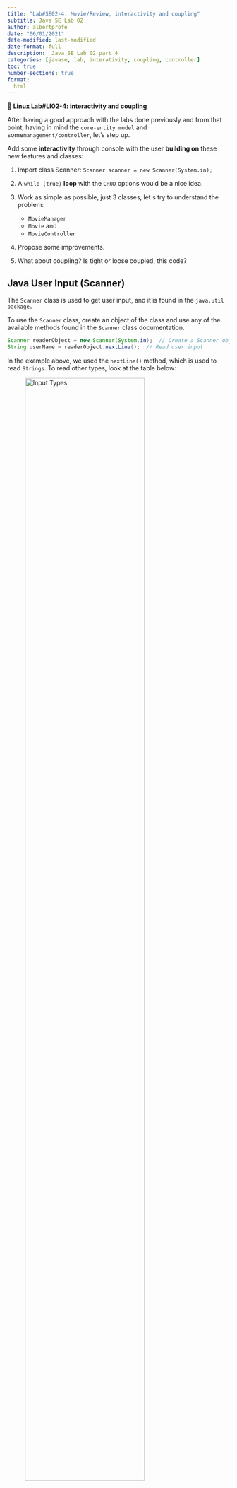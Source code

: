 ```yaml
---
title: "Lab#SE02-4: Movie/Review, interactivity and coupling"
subtitle: Java SE Lab 02
author: albertprofe
date: "06/01/2021"
date-modified: last-modified
date-format: full
description:  Java SE Lab 02 part 4
categories: [javase, lab, interativity, coupling, controller]
toc: true
number-sections: true
format:
  html
---
```


::: {.labs}
📘 **Linux Lab#LI02-4: interactivity and coupling**

After having a good approach with the labs done previously and from that point, having in mind the ``core-entity model`` and some`` management/controller``, let's step up.

Add some **interactivity** through console with the user **building on** these new features and classes:

1. Import class Scanner: ``Scanner scanner = new Scanner(System.in);``

2. A `` while (true) `` **loop** with the ``CRUD`` options would be a nice idea.

3. Work as simple as possible, just 3 classes, let s try to understand the problem:

    - ``MovieManager``
    - ``Movie`` and
    - ``MovieController``

4. Propose some improvements.

5. What about coupling? Is tight or loose coupled, this code?

:::

## Java User Input (Scanner)

The ``Scanner`` class is used to get user input, and it is found in the ``java.util package.``

To use the ``Scanner`` class, create an object of the class and use any of the available methods found in the ``Scanner`` class documentation.

```java
Scanner readerObject = new Scanner(System.in);  // Create a Scanner object
String userName = readerObject.nextLine();  // Read user input
```

In the example above, we used the ``nextLine()`` method, which is used to read ``Strings``. To read other types, look at the table below:


![[Input Types](https://www.w3schools.com/java/java_user_input.asp){.external}](/images/javase/inputTypes.png){width="80%"}

## Birding

Before coding, study this very basic example and [check how it could grow](/javase/selab2-4.qmd#grow-your-code):

  - First Version: [Birding 1.0](https://github.com/AlbertProfe/cifojava2022-1/tree/branch2test/Birding){.external}
 

## Core classes

You could then use these:

``` .java
import java.util.Scanner;

public class MovieController {
    public static void main(String[] args) {

        Scanner scanner = new Scanner(System.in);

        while (true) {
            System.out.println("Please select an option:");
            System.out.println("1. Add a movie");
            System.out.println("2. Update a movie");
            System.out.println("3. Delete a movie");
            System.out.println("4. Get a movie by title");
            System.out.println("5. Exit");
            int option = scanner.nextInt();

            if (option == 1) {

              System.out.println("Enter the movie title:");
              String title = scanner.next();
              System.out.println("Enter the movie director:");
              String director = scanner.next();
              System.out.println("Enter the movie genre:");
              String genre = scanner.next();
              System.out.println("Enter the movie size:");
              double size = scanner.nextDouble();

              MovieManager.addMovie(title, director, genre, size);
              System.out.println("Movie added successfully!");

            } else if (option == 2) {

              System.out.println("Enter the movie title:");
              String title = scanner.next();
              System.out.println("Enter the new movie director:");
              String director = scanner.next();
              System.out.println("Enter the new movie genre:");
              String genre = scanner.next();
              System.out.println("Enter the new movie size:");
              double size = scanner.nextDouble();

              MovieManager.updateMovie(title, director, genre,size);
              System.out.println("Movie updated successfully!");

            } else if (option == 3) {

              System.out.println("Enter the movie title:");
              String title = scanner.next();

              MovieManager.deleteMovie(title);
              System.out.println("Movie deleted successfully!");

            } else if (option == 4) {

              System.out.println("Enter the movie title:");
              String title = scanner.next();

              Movie movie = MovieManager.getMovie(title);

              if (movie != null) {
                  
                System.out.println("Title: " + movie.getTitle());
                System.out.println("Director: " + movie.getDirector());
                System.out.println("Genre: " + movie.getGenre());
                System.out.println("Size: " + movie.getSize());
              
              } else { System.out.println("Movie not found!");}

            } else if (option == 5) {
                break;
            } else {
                System.out.println("Invalid option!");
            }
        }
    scanner.close();
    }
}
```

In this diagram, the ``Movie`` class has the following properties: ``title``, ``director``, ``genre``, and ``size``, each with corresponding getters and setters. It also has a constructor that takes 4 parameters.

<div class="mermaidContent">

```mermaid
classDiagram
class Movie {
  - title: String
  - director: String
  - genre: String
  - size: double
  + Movie(title: String, director: String, genre: String, size: double)
  + getTitle(): String
  + getDirector(): String
  + getGenre(): String
  + getSize(): double
  + setDirector(director: String)
  + setGenre(genre: String)
  + setSize(size: double)
}
```
</div>

---

The ``MovieManager`` class has a HashMap of movies that stores ``Movie`` objects, an int variable qty that holds the number of movies stored in the manager, a double variable size that holds the total size of all the movies, a variable lastModified of type Date that holds the last date when a movie is added or deleted, and has several ``static`` methods which are ``addMovie``, ``updateMovie``, ``deleteMovie``, ``getMovie``, ``saveToCSV``, ``deleteCSV`` which are CRUD operation over movies.

<div class="mermaidContent">

```mermaid
classDiagram

class MovieManager {
  - movies: HashMap<String, Movie>
  - qty: int
  - size: double
  - lastModified: Date
  + addMovie(title: String, director: String, genre: String, size: double): void
  + updateMovie(title: String, director: String, genre: String, size: double): void
  + deleteMovie(title: String): void
  + getMovie(title: String): Movie
  + saveToCSV(): void
  + deleteCSV(): void
}
```

</div>

---

The ``MovieController`` class has a main method which contains a loop that interacts with the user to perform CRUD operations on the Movie class using the static methods in the MovieManager class.

<div class="mermaidContent">

```mermaid
classDiagram

class MovieController {
  + main(args: String[]): void
}
```


</div>

## Create `static` methods

```.java

import java.util.Scanner;

public class MovieController {

    public static void main(String[] args) {

        Scanner scanner = new Scanner(System.in);
        MovieManager movieManager = new MovieManager();

        while (true) {
            String command = ask(scanner, "Option?");
            if (command.equals("Quit")) {
                break;
            } else if (command.equals("Add")) {
                add(scanner,movieManager);
            } else if (command.equals("Delete")) {
                delete(scanner,movieManager);
            } else if (command.equals("Get")) {
                get(scanner,movieManager);
            } else if (command.equals("Update")) {
                update(scanner,movieManager);
            } else if (command.equals("Showall")) {
                showall(scanner,movieManager);
            } else {
                System.out.println("Unknown command!");
            }
        }
    }

    public static String ask(Scanner input, String option) {
        return null;
    }

    public static void add(Scanner input, MovieManager movieManager) {

    }

    public static void delete(Scanner input, MovieManager movieManager) {

    }

    public static void get(Scanner input, MovieManager movieManager) {

    }

    public static void update(Scanner input, MovieManager movieManager) {



    public static void showall(Scanner input, MovieManager movieManager) {

    }

  }
}
```

## Grow your code

![Hope is not a strategy](/images/javase/hopeIsNotAStrategy.png){width="80%"}

> [Hope is not a strategy](https://sre.google/sre-book/introduction/){.external}

  - **Zero** Sprint/Version:
    - Meeting rules
    - Roles: ScrumMaster, Product Owner, Specialist, Team
    - Tech fundamentals: os, git
    - Mockup: figma
    - Documentation: obsidian, quarto
    - Digital tools: github, gitlab, openProject, nextCloud
    - UML: use-case, clas diagram, sequencial
    - Core Project classes
    - Product draft definition
    - User stories, epics, tasks
    - Product Backlog, Sprint 1 Backlog
    - Sprint/Versions calendar
    - [Never, never, ever use Sprint Zero notation: it is a sin](https://mdalmijn.com/p/why-using-sprint-0-is-a-cardinal-sin-for-all-scrum-masters){.external}
  - **First** Sprint/Version:
    - Just basic **Core** classes, Model: [Birding v1.0](https://github.com/AlbertProfe/cifojava2022-1/tree/branch2test/Birding){.external}
  - **Second** Sprint/Version:
    - Starting to work in ``main`` and thinking (that is, create some new classes) in **Domains**
  - **Third** Sprint/Version:
    - Some improvements in organize clases, ``Menu``, ``MenuOptions``, ``Utils``: [Birding v3.0](https://github.com/AlbertProfe/JAVA_pqtm2019/tree/master/Birding/src){.external}
  - **Fourth** Sprint/Version:
    - Start with MVC pattern: problems with ``coupling``
  - **Fifth** Sprint/Version:
    - MVC implemented: [Birding v5.0](https://github.com/AlbertProfe/JAVA_2020/tree/main/BirdingCloud){.external}
  - **Sixth** Sprint/Version:
    - Add singleton and factory pattern
  - **Seventh** Sprint/Version:
    - Check security in/within code
  - **Eight** Sprint/Version:
    - Implement CRUD operation in local JSON or create mySQL DB o similar 
  - **Nineth** Sprint/Version:
    - Go to **web** (`Spring Boot` & `React`)
    - Go to **desktop** [Java FX](https://openjfx.io/){.external}
  - **Tenth** Sprint/Version:
    - Create extensions and [publish](/linux/lilab04-3.qmd)

## Try/Catch for wrong inputs

[When executing Java code](https://www.w3schools.com/java/java_try_catch.asp){.external}, **different errors may occur**: coding errors made by the programmer, **errors due to wrong input**, or other unforeseeable things.

::: {.callout-note}
## Definition Exception
When an error occurs, Java will normally **stop** and **generate an error message**. The technical term for this is: Java will throw an exception (throw an error).
:::

The ``try`` and ``catch`` keywords come in pairs:

- The ``try`` statement a**llows you to define a block of code to be tested for errors while it is being executed.**
- The ``catch`` statement allows you to define a block of code to be executed, if an error occurs in the try block.

```java
try {
  //  Block of code to try
}
catch(Exception e) {
  //  Block of code to handle errors
}
```
### Example

The ``finally`` statement lets you execute code, after`` try...catch``, regardless of the result 

```java
public class Main {
  public static void main(String[] args) {
   System.out.println("Hi");
    try {
      int[] myNumbers = {1, 2, 3};
      // this code will crash: there is NO positin 10 in this array myNumbers
      System.out.println(myNumbers[10]);
    } catch (Exception e) {
      System.out.println("Something went wrong.");
    } finally {
      System.out.println("The 'try catch' is finished.");
    }
     System.out.println("Bye");
  }
}

// Output:
// Hi
// Something went wrong.
// The 'try catch' is finished.
// Bye
```
[Execute this code on w3schools](https://www.w3schools.com/java/tryjava.asp?filename=demo_try_catch_finally){.external}



